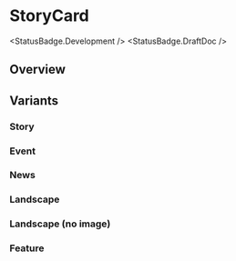 
<Meta of={StoryCardStories} />

# StoryCard

<StatusBadge.Development />
<StatusBadge.DraftDoc />

## Overview

<Canvas of={StoryCardStories.StoryCard} />

## Variants

### Story

<Canvas of={StoryCardStories.StoryCard} />

### Event

<Canvas of={StoryCardStories.EventCard} />

### News

<Canvas of={StoryCardStories.NewsCard} />

### Landscape

<Canvas of={StoryCardStories.LandscapeCard} />

### Landscape (no image)

<Canvas of={StoryCardStories.LandscapeNoImageCard} />

### Feature

<Canvas of={StoryCardStories.FeatureCard} />
